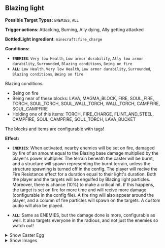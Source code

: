 ## <Asset location="lightwithin:particle/blazing_light" title="Blazing light"/> Blazing light <Asset location="lightwithin:particle/blazing_light" title="Blazing light"/>

**Possible Target  Types:** `ENEMIES`, `ALL`

**Trigger actions**: Attacking, Burning, Ally dying, Ally getting attacked

**BottledLight ingredient**: `minecraft:fire_charge`

**Conditions:**
- **`ENEMIES`**: `Very low Health`, `Low armor durability`, `Ally low armor durability`, `Surrounded`, `Blazing conditions`, `Being on fire`
- **`ALL`**: `Low Health`, `Very low Health`, `Low armor durability`, `Surrounded`, `Blazing conditions`, `Being on fire`

Blazing conditions:
- Being on fire
- Being near of these blocks: LAVA, MAGMA_BLOCK, FIRE, SOUL_FIRE, TORCH, SOUL_TORCH, SOUL_WALL_TORCH, WALL_TORCH, CAMPFIRE, SOUL_CAMPFIRE
- Holding one of this items: TORCH, FIRE_CHARGE, FLINT_AND_STEEL, CAMPFIRE, SOUL_CAMPFIRE, SOUL_TORCH, LAVA_BUCKET

The blocks and items are configurable with tags!

**Effect:**
- **`ENEMIES`**: When activated, nearby enemies will be set on fire, damaged by fire of an amount equal to the Blazing base damage multiplied by the player's power multiplier. The terrain beneath the caster will be burnt, and a structure will spawn representing the burnt terrain, unless the structure spawning is turned off in the config. The player will recive the Fire Resistance effect for a duration equal to their light's duration. Both the player and the targets will be engulfed by Blazing light particles.
Moreover, there is chance (10%) to make a critical hit. If this happens, the target is set on fire for more time and will recive more damage (configurable in the config file). A fire ring will also appear around the player, and a column of fire particles will spawn on the targets. A custom audio will also be played.

- **`ALL`**: Same as ENEMIES, but the damage done is more, configurable as well. It also targets everyone in the radious, and not just the enemies so watch out!

<details>
  <summary>Show Easter Egg</summary>

  ```There is also a "VARIANT" blazing light target, which is the same as enemies, but has Soul Fire instead of normal fire.```

</details>

<details>
  <summary>Show Images</summary>

  ![blazing1](https://cdn.modrinth.com/data/f8LsKKPu/images/f3d627bede6f1990f96690a15ab4a41e9a12a714.png)

</details>